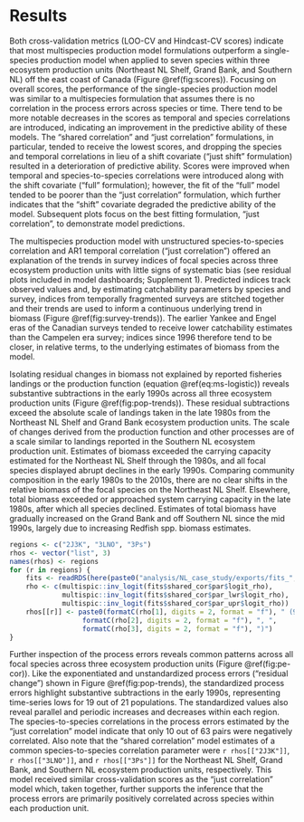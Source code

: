 
# Results  {-}

Both cross-validation metrics (LOO-CV and Hindcast-CV scores) indicate that most multispecies production model formulations outperform a single-species production model when applied to seven species within three ecosystem production units (Northeast NL Shelf, Grand Bank, and Southern NL) off the east coast of Canada (Figure \@ref(fig:scores)). Focusing on overall scores, the performance of the single-species production model was similar to a multispecies formulation that assumes there is no correlation in the process errors across species or time. There tend to be more notable decreases in the scores as temporal and species correlations are introduced, indicating an improvement in the predictive ability of these models. The "shared correlation" and "just correlation" formulations, in particular, tended to receive the lowest scores, and dropping the species and temporal correlations in lieu of a shift covariate ("just shift" formulation) resulted in a deterioration of predictive ability. Scores were improved when temporal and species-to-species correlations were introduced along with the shift covariate ("full" formulation); however, the fit of the "full" model tended to be poorer than the "just correlation" formulation, which further indicates that the "shift" covariate degraded the predictive ability of the model. Subsequent plots focus on the best fitting formulation, "just correlation", to demonstrate model predictions.

The multispecies production model with unstructured species-to-species correlation and AR1 temporal correlation ("just correlation") offered an explanation of the trends in survey indices of focal species across three ecosystem production units with little signs of systematic bias (see residual plots included in model dashboards; Supplement 1). Predicted indices track observed values and, by estimating catchability parameters by species and survey, indices from temporally fragmented surveys are stitched together and their trends are used to inform a continuous underlying trend in biomass (Figure \@ref(fig:survey-trends)). The earlier Yankee and Engel eras of the Canadian surveys tended to receive lower catchability estimates than the Campelen era survey; indices since 1996 therefore tend to be closer, in relative terms, to the underlying estimates of biomass from the model.

Isolating residual changes in biomass not explained by reported fisheries landings or the production function (equation \@ref(eq:ms-logistic)) reveals substantive subtractions in the early 1990s across all three ecosystem production units (Figure \@ref(fig:pop-trends)). These residual subtractions exceed the absolute scale of landings taken in the late 1980s from the Northeast NL Shelf and Grand Bank ecosystem production units. The scale of changes derived from the production function and other processes are of a scale similar to landings reported in the Southern NL ecosystem production unit. Estimates of biomass exceeded the carrying capacity estimated for the Northeast NL Shelf through the 1980s, and all focal species displayed abrupt declines in the early 1990s. Comparing community composition in the early 1980s to the 2010s, there are no clear shifts in the relative biomass of the focal species on the Northeast NL Shelf. Elsewhere, total biomass exceeded or approached system carrying capacity in the late 1980s, after which all species declined. Estimates of total biomass have gradually increased on the Grand Bank and off Southern NL since the mid 1990s, largely due to increasing Redfish spp. biomass estimates.

```r

regions <- c("2J3K", "3LNO", "3Ps")
rhos <- vector("list", 3)
names(rhos) <- regions
for (r in regions) {
    fits <- readRDS(here(paste0("analysis/NL_case_study/exports/fits_", r, ".rds")))
    rho <- c(multispic::inv_logit(fits$shared_cor$par$logit_rho),
             multispic::inv_logit(fits$shared_cor$par_lwr$logit_rho),
             multispic::inv_logit(fits$shared_cor$par_upr$logit_rho))
    rhos[[r]] <- paste0(formatC(rho[1], digits = 2, format = "f"), " (95% CI: ", 
                  formatC(rho[2], digits = 2, format = "f"), ", ", 
                  formatC(rho[3], digits = 2, format = "f"), ")")
}

```


Further inspection of the process errors reveals common patterns across all focal species across three ecosystem production units (Figure \@ref(fig:pe-cor)). Like the exponentiated and unstandardized process errors ("residual change") shown in Figure \@ref(fig:pop-trends), the standardized process errors highlight substantive subtractions in the early 1990s, representing time-series lows for 19 out of 21 populations. The standardized values also reveal parallel and periodic increases and decreases within each region. The species-to-species correlations in the process errors estimated by the "just correlation" model indicate that only 10 out of 63 pairs were negatively correlated. Also note that the "shared correlation" model estimates of a common species-to-species correlation parameter were `r rhos[["2J3K"]]`, `r rhos[["3LNO"]]`, and `r rhos[["3Ps"]]` for the Northeast NL Shelf, Grand Bank, and Southern NL ecosystem production units, respectively. This model received similar cross-validation scores as the "just correlation" model which, taken together, further supports the inference that the process errors are primarily positively correlated across species within each production unit.

